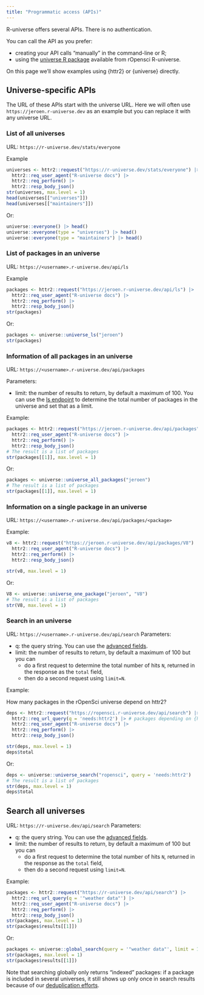 ```yaml
---
title: "Programmatic access (APIs)"
---
```


R-universe offers several APIs.
There is no authentication.

You can call the API as you prefer:

- creating your API calls "manually" in the command-line or R;
- using the [universe R package](https://docs.ropensci.org/universe/) available from rOpensci R-universe.

On this page we'll show examples using {httr2} or {universe} directly.

## Universe-specific APIs

The URL of these APIs start with the universe URL. 
Here we will often use `https://jeroen.r-universe.dev` as an example but you can replace it with any universe URL.

### List of all universes

URL: `https://r-universe.dev/stats/everyone`

Example

```r
universes <- httr2::request("https://r-universe.dev/stats/everyone") |>
  httr2::req_user_agent("R-universe docs") |>
  httr2::req_perform() |>
  httr2::resp_body_json()
str(universes, max.level = 1)
head(universes[["universes"]])
head(universes[["maintainers"]])
```

Or:

```r
universe::everyone() |> head()
universe::everyone(type = "universes") |> head()
universe::everyone(type = "maintainers") |> head()
```

### List of packages in an universe {#ls}

URL: `https://<username>.r-universe.dev/api/ls`

Example

```r
packages <- httr2::request("https://jeroen.r-universe.dev/api/ls") |>
  httr2::req_user_agent("R-universe docs") |>
  httr2::req_perform() |>
  httr2::resp_body_json()
str(packages)
```

Or:

```r
packages <- universe::universe_ls("jeroen")
str(packages)
```
   
### Information of all packages in an universe  

URL: `https://<username>.r-universe.dev/api/packages`

Parameters:

- limit: the number of results to return, by default a maximum of 100. You can use the [ls endpoint](#ls) to determine the total number of packages in the universe and set that as a limit.

Example:

```r
packages <- httr2::request("https://jeroen.r-universe.dev/api/packages") |>
  httr2::req_user_agent("R-universe docs") |>
  httr2::req_perform() |>
  httr2::resp_body_json()
# The result is a list of packages
str(packages[[1]], max.level = 1)
```

Or:

```r
packages <- universe::universe_all_packages("jeroen")
# The result is a list of packages
str(packages[[1]], max.level = 1)
```
   
### Information on a single package in an universe

URL: `https://<username>.r-universe.dev/api/packages/<package>`

Example:

```r
v8 <- httr2::request("https://jeroen.r-universe.dev/api/packages/V8") |>
  httr2::req_user_agent("R-universe docs") |>
  httr2::req_perform() |>
  httr2::resp_body_json()

str(v8, max.level = 1)
```
   
Or:

```r
V8 <- universe::universe_one_package("jeroen", "V8")
# The result is a list of packages
str(V8, max.level = 1)
```

### Search in an universe

URL: `https://<username>.r-universe.dev/api/search`
Parameters:

- q: the query string. You can use the [advanced fields](/browse/search.html).
- limit: the number of results to return, by default a maximum of 100 but you can
    - do a first request to determine the total number of hits `N`, returned in the response as the `total` field,
    - then do a second request using `limit=N`.

Example:

How many packages in the rOpenSci universe depend on httr2?

```r
deps <- httr2::request("https://ropensci.r-universe.dev/api/search") |>
  httr2::req_url_query(q = 'needs:httr2') |> # packages depending on {httr2}
  httr2::req_user_agent("R-universe docs") |>
  httr2::req_perform() |>
  httr2::resp_body_json()

str(deps, max.level = 1)
deps$total
```

Or:

```r
deps <- universe::universe_search("ropensci", query = 'needs:httr2')
# The result is a list of packages
str(deps, max.level = 1)
deps$total
```


## Search all universes

URL: `https://r-universe.dev/api/search`
Parameters:

- q: the query string. You can use the [advanced fields](/browse/search.html).
- limit: the number of results to return, by default a maximum of 100 but you can
    - do a first request to determine the total number of hits `N`, returned in the response as the `total` field,
    - then do a second request using `limit=N`.

Example:

```r
packages <- httr2::request("https://r-universe.dev/api/search") |>
  httr2::req_url_query(q = '"weather data"') |>
  httr2::req_user_agent("R-universe docs") |>
  httr2::req_perform() |>
  httr2::resp_body_json()
str(packages, max.level = 1)
str(packages$results[[1]])
```

Or:

```r
packages <- universe::global_search(query = '"weather data"', limit = 100L)
str(packages, max.level = 1)
str(packages$results[[1]])
```

Note that searching globally only returns "indexed" packages: if a package is included in several universes, it still shows up only once in search results because of our [deduplication efforts](#deduplication).

